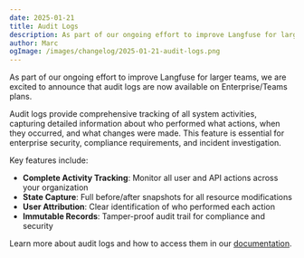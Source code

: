 ```yaml
---
date: 2025-01-21
title: Audit Logs
description: As part of our ongoing effort to improve Langfuse for larger teams, we are excited to announce that audit logs are now available on Enterprise/Teams plans.
author: Marc
ogImage: /images/changelog/2025-01-21-audit-logs.png
---
```



<ChangelogHeader />

As part of our ongoing effort to improve Langfuse for larger teams, we are excited to announce that audit logs are now available on Enterprise/Teams plans.

Audit logs provide comprehensive tracking of all system activities, capturing detailed information about who performed what actions, when they occurred, and what changes were made. This feature is essential for enterprise security, compliance requirements, and incident investigation.

Key features include:

- **Complete Activity Tracking**: Monitor all user and API actions across your organization
- **State Capture**: Full before/after snapshots for all resource modifications  
- **User Attribution**: Clear identification of who performed each action
- **Immutable Records**: Tamper-proof audit trail for compliance and security

Learn more about audit logs and how to access them in our [documentation](/docs/audit-logs).
